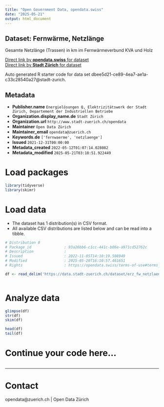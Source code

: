 ```yaml
---
title: "Open Government Data, opendata.swiss"
date: "2025-05-21"
output: html_document
---
```


## Dataset: Fernwärme, Netzlänge


Gesamte Netzlänge (Trassen) in km im Fernwärmeverbund KVA und Holz


[Direct link by **opendata.swiss** for dataset](https://opendata.swiss/de/dataset/fernwarme-netzlange)<br>
[Direct link by **Stadt Zürich** for dataset](https://data.stadt-zuerich.ch/dataset/erz_fw_netzlaenge)

Auto generated R starter code for data set dbee5d21-ce89-4ea7-ae1a-c33c28540a27@stadt-zurich.

## Metadata

- **Publisher.name** `Energielösungen Q, Elektrizitätswerk der Stadt Zürich, Departement der Industriellen Betriebe`
- **Organization.display_name.de** `Stadt Zürich`
- **Organization.url** `http://www.stadt-zuerich.ch/opendata`
- **Maintainer** `Open Data Zürich`
- **Maintainer_email** `opendata@zuerich.ch`
- **Keywords.de** `['fernwaerme', 'netzlaenge']`
- **Issued** `2021-12-31T00:00:00`
- **Metadata_created** `2022-05-12T01:07:14.028082`
- **Metadata_modified** `2025-05-21T03:18:51.922449`


# Load packages

```r

library(tidyverse)
library(skimr)

```

# Load data

-   The dataset has 1 distribution(s) in CSV format.
-   All available CSV distributions are listed below and can be read into a tibble.

```r

# Distribution 0
# Package_id               : 93a26bb6-c1cc-441c-b06e-a971cd52762c
# Description              : 
# Issued                   : 2022-11-05T14:10:19.508949
# Modified                 : 2025-05-20T16:10:57.461651
# Rights                   : https://opendata.swiss/terms-of-use#terms_open

df <- read_delim('https://data.stadt-zuerich.ch/dataset/erz_fw_netzlaenge/download/fw_netzlaenge.csv')



```

# Analyze data

```r

glimpse(df)
str(df)
skim(df)

head(df)
tail(df)

```

# Continue your code here...

```r

```

------------------------------------------------------------------------

# Contact

opendata@zuerich.ch | Open Data Zürich
